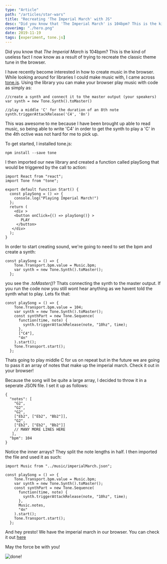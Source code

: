 ```yaml
---
type: "Article"
path: "/articles/star-wars"
title: "Recreating 'The Imperial March' with JS"
desc: "Did you know that 'The Imperial March' is 104bpm? This is the kind of useless fact I now know as a result of trying to recreate the classic theme tune in the browser. An experiment with Tone.js in Gatsby."
coverimg: "./hero.png"
date: 2019-11-19
tags: [experiment, tone.js]
---
```


Did you know that *The Imperial March* is 104bpm? This is the kind of useless fact I now know as a result of trying to recreate the classic theme tune in the browser.

I have recently become interested in how to create music in the browser. While looking around for libraries I could make music with, I came across [tone.js](https://tonejs.github.io/). Using the library you can make your browser play music with code as simply as:

```
//create a synth and connect it to the master output (your speakers)
var synth = new Tone.Synth().toMaster()

//play a middle 'C' for the duration of an 8th note
synth.triggerAttackRelease('C4', '8n')
```

This was awesome to me because I have been brought up able to read music, so being able to write 'C4' in order to get the synth to play a 'C' in the 4th octive was not hard for me to pick up.

To get started, I installed tone.js:

```
npm install --save tone
```

I then imported our new library and created a function called playSong that would be triggered by the call to action:

```
import React from "react";
import Tone from "tone";

export default function Start() {
  const playSong = () => {
    console.log("Playing Imperial March!")
  };
  return (
 	<div >
    <button onClick={() => playSong()} >
       PLAY
     </button>
   </div> 
  );
}
```

In order to start creating sound, we're going to need to set the bpm and create a synth:

```
const playSong = () => {
    Tone.Transport.bpm.value = Music.bpm;
    var synth = new Tone.Synth().toMaster();
  };
```

you see the *.toMaster()*? Thats connecting the synth to the master output. If you run the code now you still wont hear anything as we havent told the synth what to play. Lets fix that:

```
const playSong = () => {
    Tone.Transport.bpm.value = 104;
    var synth = new Tone.Synth().toMaster();
    const synthPart = new Tone.Sequence(
      function(time, note) {
        synth.triggerAttackRelease(note, "10hz", time);
      },
      ["C4"],
      "4n"
    ).start();
    Tone.Transport.start();
  };
```

Thats going to play middle C for us on repeat but in the future we are going to pass it an array of notes that make up the imperial march. Check it out in your browser! 

Because the song will be quite a large array, I decided to throw it in a seperate JSON file. I set it up as follows: 

```
{
  "notes": [
    "G2",
    "G2",
    "G2",
    ["Eb2", ["Eb2", "Bb2"]],
    "G2",
    ["Eb2", ["Eb2", "Bb2"]]
    // MANY MORE LINES HERE
   ],
  "bpm": 104
}
```

Notice the inner arrays? They split the note lengths in half. I then imported the file and used it as such: 

```
import Music from "../music/imperialMarch.json";

const playSong = () => {
    Tone.Transport.bpm.value = Music.bpm;
    var synth = new Tone.Synth().toMaster();
    const synthPart = new Tone.Sequence(
      function(time, note) {
        synth.triggerAttackRelease(note, "10hz", time);
      },
      Music.notes,
      "4n"
    ).start();
    Tone.Transport.start();
  };
```

And hey presto! We have the imperial march in our browser. You can check it out [here](https://starwars.sld.codes/)

May the force be with you!

![done!](https://ik.imagekit.io/sld/done_NWe8owZ09.gif)